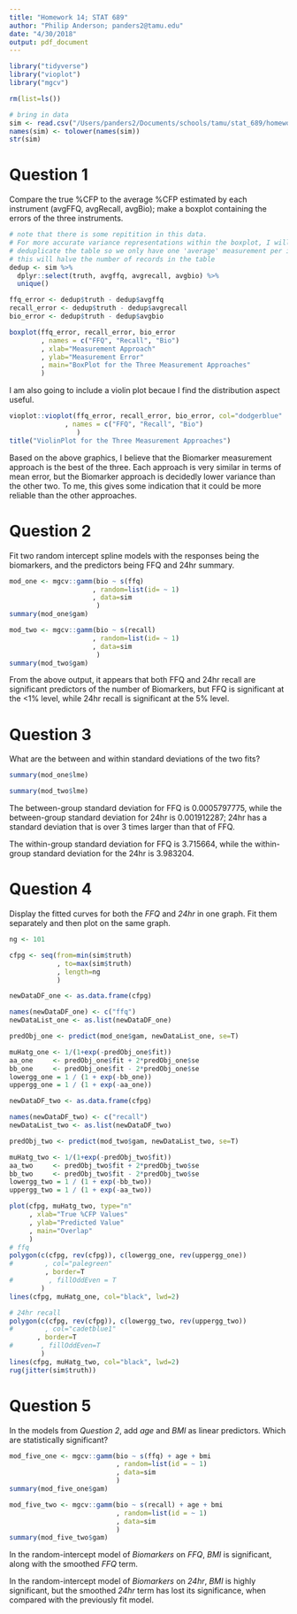 ```yaml
---
title: "Homework 14; STAT 689"
author: "Philip Anderson; panders2@tamu.edu"
date: "4/30/2018"
output: pdf_document
---
```


```r
library("tidyverse")
library("vioplot")
library("mgcv")
```

```r
rm(list=ls())
```

```r
# bring in data
sim <- read.csv("/Users/panders2/Documents/schools/tamu/stat_689/homework/semiparametric-regression/misc/OPEN_sim.csv")
names(sim) <- tolower(names(sim))
str(sim)
```

# Question 1
Compare the true %CFP to the average %CFP estimated by each instrument (avgFFQ, avgRecall, avgBio); make a boxplot containing the errors of the three instruments.

```r
# note that there is some repitition in this data.  
# For more accurate variance representations within the boxplot, I will
# deduplicate the table so we only have one 'average' measurement per id number
# this will halve the number of records in the table
dedup <- sim %>% 
  dplyr::select(truth, avgffq, avgrecall, avgbio) %>%
  unique()

ffq_error <- dedup$truth - dedup$avgffq
recall_error <- dedup$truth - dedup$avgrecall
bio_error <- dedup$truth - dedup$avgbio
```

```r
boxplot(ffq_error, recall_error, bio_error
        , names = c("FFQ", "Recall", "Bio")
        , xlab="Measurement Approach"
        , ylab="Measurement Error"
        , main="BoxPlot for the Three Measurement Approaches"
        )

```

I am also going to include a violin plot becaue I find the distribution aspect useful.

```r
vioplot::vioplot(ffq_error, recall_error, bio_error, col="dodgerblue"
              , names = c("FFQ", "Recall", "Bio")
                 )
title("ViolinPlot for the Three Measurement Approaches")
```

Based on the above graphics, I believe that the Biomarker measurement approach is the best of the three.  Each approach is very similar in terms of mean error, but the Biomarker approach is decidedly lower variance than the other two.  To me, this gives some indication that it could be more reliable than the other approaches.


# Question 2
Fit two random intercept spline models with the responses being the biomarkers, and the predictors being FFQ and 24hr summary.


```r
mod_one <- mgcv::gamm(bio ~ s(ffq)
                     , random=list(id= ~ 1)
                     , data=sim
                      )
summary(mod_one$gam)
```


```r
mod_two <- mgcv::gamm(bio ~ s(recall)
                     , random=list(id= ~ 1)
                     , data=sim
                      )
summary(mod_two$gam)
```

From the above output, it appears that both FFQ and 24hr recall are significant predictors of the number of Biomarkers, but FFQ is significant at the <1% level, while 24hr recall is significant at the 5% level.

# Question 3
What are the between and within standard deviations of the two fits?

```r
summary(mod_one$lme)
```

```r
summary(mod_two$lme)
```


The between-group standard deviation for FFQ is 0.0005797775, while the between-group standard deviation for 24hr is 0.001912287; 24hr has a standard deviation that is over 3 times larger than that of FFQ.

The within-group standard deviation for FFQ is 3.715664, while the within-group standard deviation for the 24hr is 3.983204.

# Question 4
Display the fitted curves for both the _FFQ_ and _24hr_ in one graph.  Fit them separately and then plot on the same graph.


```r
ng <- 101

cfpg <- seq(from=min(sim$truth)
            , to=max(sim$truth)
            , length=ng
            )

newDataDF_one <- as.data.frame(cfpg)

names(newDataDF_one) <- c("ffq")
newDataList_one <- as.list(newDataDF_one)

predObj_one <- predict(mod_one$gam, newDataList_one, se=T)

muHatg_one <- 1/(1+exp(-predObj_one$fit))
aa_one     <- predObj_one$fit + 2*predObj_one$se
bb_one     <- predObj_one$fit - 2*predObj_one$se
lowergg_one = 1 / (1 + exp(-bb_one)) 
uppergg_one = 1 / (1 + exp(-aa_one)) 

```

```r
newDataDF_two <- as.data.frame(cfpg)

names(newDataDF_two) <- c("recall")
newDataList_two <- as.list(newDataDF_two)

predObj_two <- predict(mod_two$gam, newDataList_two, se=T)

muHatg_two <- 1/(1+exp(-predObj_two$fit))
aa_two     <- predObj_two$fit + 2*predObj_two$se
bb_two     <- predObj_two$fit - 2*predObj_two$se
lowergg_two = 1 / (1 + exp(-bb_two)) 
uppergg_two = 1 / (1 + exp(-aa_two)) 
```

```r
plot(cfpg, muHatg_two, type="n"
     , xlab="True %CFP Values"
     , ylab="Predicted Value"
     , main="Overlap"
     )
# ffq 
polygon(c(cfpg, rev(cfpg)), c(lowergg_one, rev(uppergg_one))
#        , col="palegreen"
         , border=T
#         , fillOddEven = T
        )
lines(cfpg, muHatg_one, col="black", lwd=2)

# 24hr recall
polygon(c(cfpg, rev(cfpg)), c(lowergg_two, rev(uppergg_two))
#        , col="cadetblue1"
       , border=T
#       , fillOddEven=T
        )
lines(cfpg, muHatg_two, col="black", lwd=2)
rug(jitter(sim$truth))
```

# Question 5
In the models from _Question 2_, add _age_ and _BMI_ as linear predictors.  Which are statistically significant?

```r
mod_five_one <- mgcv::gamm(bio ~ s(ffq) + age + bmi
                           , random=list(id = ~ 1)
                           , data=sim
                           )
summary(mod_five_one$gam)
```


```r
mod_five_two <- mgcv::gamm(bio ~ s(recall) + age + bmi
                           , random=list(id = ~ 1)
                           , data=sim
                           )
summary(mod_five_two$gam)
```

In the random-intercept model of _Biomarkers_ on _FFQ_, _BMI_ is significant, along with the smoothed _FFQ_ term.

In the random-intercept model of _Biomarkers_ on _24hr_, _BMI_ is highly significant, but the smoothed _24hr_ term has lost its significance, when compared with the previously fit model.





